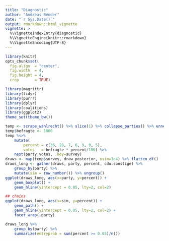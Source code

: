 ```yaml
---
title: "Diagnostic"
author: "Andreas Bender"
date: "`r Sys.Date()`"
output: rmarkdown::html_vignette
vignette: >
  %\VignetteIndexEntry{diagnostic}
  %\VignetteEngine{knitr::rmarkdown}
  %\VignetteEncoding{UTF-8}
---
```



```r
library(knitr)
opts_chunk$set(
  fig.align  = "center",
  fig.width  = 4,
  fig.height = 4,
  crop       = TRUE)
```


```r
library(magrittr)
library(tidyr)
library(purrr)
library(dplyr)
library(coalitions)
library(ggplot2)
theme_set(theme_bw())
```

```r
temp <- scrape_wahlrecht() %>% slice(1) %>% collapse_parties() %>% unnest()
temp$befragte <- 1000
temp %<>% 
	mutate(
		percent = c(36, 28, 7, 6, 9, 9, 5), 
		votes   = befragte * percent/100) %>%
	nest(party:votes, .key=survey)
draws <- map(temp$survey, draw_posterior, nsim=1e4) %>% flatten_df()
draws_long <- gather(draws, party, percent, cdu:sonstige) %>% 
	group_by(party) %>% 
	mutate(sim = row_number()) %>% ungroup()
ggplot(draws_long, aes(x=party, y=percent)) + 
	geom_boxplot() + 
	geom_hline(yintercept = 0.05, lty=2, col=2)

## chains 
ggplot(draws_long, aes(x=sim, y=percent)) + 
	geom_path() + 
	geom_hline(yintercept = 0.05, lty=2, col=2) + 
	facet_wrap(~party)

draws_long %>% 
	group_by(party) %>% 
	summarize(entryprob = sum(percent >= 0.05)/n())
```